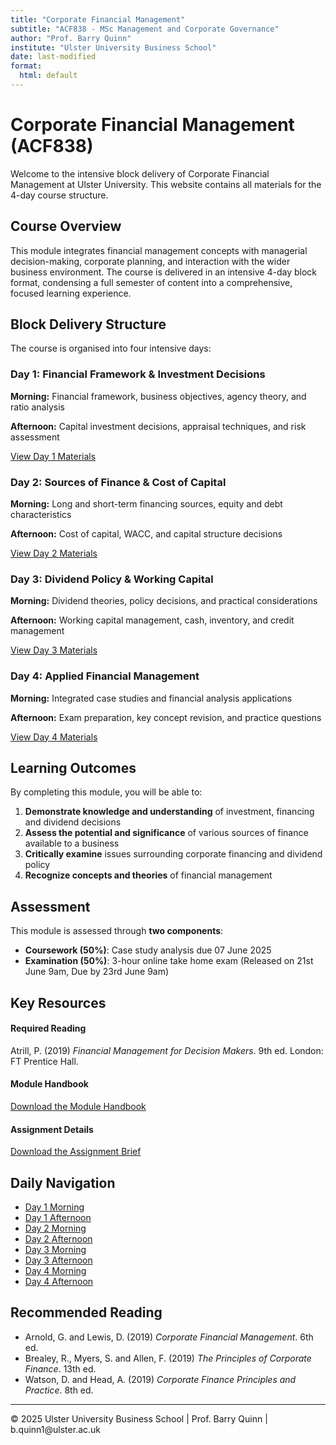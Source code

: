 ```yaml
---
title: "Corporate Financial Management"
subtitle: "ACF838 - MSc Management and Corporate Governance"
author: "Prof. Barry Quinn"
institute: "Ulster University Business School"
date: last-modified
format: 
  html: default
---
```


# Corporate Financial Management (ACF838)

Welcome to the intensive block delivery of Corporate Financial Management at Ulster University. This website contains all materials for the 4-day course structure.

## Course Overview

This module integrates financial management concepts with managerial decision-making, corporate planning, and interaction with the wider business environment. The course is delivered in an intensive 4-day block format, condensing a full semester of content into a comprehensive, focused learning experience.

## Block Delivery Structure

The course is organised into four intensive days:

::: {.day-cards}

::: {.day-card}
### Day 1: Financial Framework & Investment Decisions
**Morning:** Financial framework, business objectives, agency theory, and ratio analysis

**Afternoon:** Capital investment decisions, appraisal techniques, and risk assessment

[View Day 1 Materials](days/day1.html){.btn}
:::

::: {.day-card}
### Day 2: Sources of Finance & Cost of Capital
**Morning:** Long and short-term financing sources, equity and debt characteristics

**Afternoon:** Cost of capital, WACC, and capital structure decisions

[View Day 2 Materials](days/day2.html){.btn}
:::

::: {.day-card}
### Day 3: Dividend Policy & Working Capital
**Morning:** Dividend theories, policy decisions, and practical considerations

**Afternoon:** Working capital management, cash, inventory, and credit management

[View Day 3 Materials](days/day3.html){.btn}
:::

::: {.day-card}
### Day 4: Applied Financial Management
**Morning:** Integrated case studies and financial analysis applications

**Afternoon:** Exam preparation, key concept revision, and practice questions

[View Day 4 Materials](days/day4.html){.btn}
:::

:::

## Learning Outcomes

By completing this module, you will be able to:

1. **Demonstrate knowledge and understanding** of investment, financing and dividend decisions
2. **Assess the potential and significance** of various sources of finance available to a business
3. **Critically examine** issues surrounding corporate financing and dividend policy
4. **Recognize concepts and theories** of financial management

## Assessment {.assessment-info}

This module is assessed through **two components**:

- **Coursework (50%)**: Case study analysis due 07 June 2025
- **Examination (50%)**: 3-hour online take home exam (Released on 21st June 9am, Due by 23rd June 9am)

## Key Resources

::: {.course-materials}

::: {.material-card}
#### Required Reading
Atrill, P. (2019) *Financial Management for Decision Makers*. 9th ed. London: FT Prentice Hall.
:::

::: {.material-card}
#### Module Handbook
[Download the Module Handbook](resources/module-handbook.html)
:::

::: {.material-card}
#### Assignment Details
[Download the Assignment Brief](resources/coursework.html)
:::

:::

## Daily Navigation

::: {.nav-pills}
- [Day 1 Morning](days/day1-morning.html)
- [Day 1 Afternoon](days/day1-afternoon.html)
- [Day 2 Morning](days/day2-morning.html)
- [Day 2 Afternoon](days/day2-afternoon.html)
- [Day 3 Morning](days/day3-morning.html)
- [Day 3 Afternoon](days/day3-afternoon.html)
- [Day 4 Morning](days/day4-morning.html)
- [Day 4 Afternoon](days/day4-afternoon.html)
:::

## Recommended Reading

- Arnold, G. and Lewis, D. (2019) *Corporate Financial Management*. 6th ed.
- Brealey, R., Myers, S. and Allen, F. (2019) *The Principles of Corporate Finance*. 13th ed.
- Watson, D. and Head, A. (2019) *Corporate Finance Principles and Practice*. 8th ed.

---

::: {.footer}
© 2025 Ulster University Business School | Prof. Barry Quinn | b.quinn1@ulster.ac.uk
:::